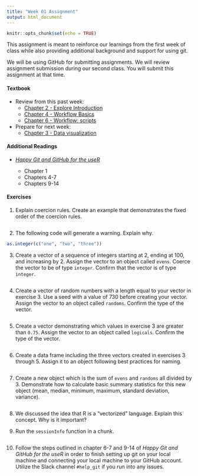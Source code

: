 ```yaml
---
title: "Week 01 Assignment"
output: html_document
---
```


```r
knitr::opts_chunk$set(echo = TRUE)
```

This assignment is meant to reinforce our learnings from the first week of class while also providing additional background and support for using git.

We will be using GitHub for submitting assignments. We will review assignment submission during our second class. You will submit this assignment at that time.

#### Textbook

-   Review from this past week:
    -   [Chapter 2 - Explore Introduction](https://r4ds.had.co.nz/explore-intro.html)
    -   [Chapter 4 - Workflow Basics](https://r4ds.had.co.nz/workflow-basics.html)
    -   [Chapter 6 - Workflow: scripts](https://r4ds.had.co.nz/workflow-scripts.html)

-   Prepare for next week:
    -   [Chapter 3 - Data visualization](https://r4ds.had.co.nz/data-visualisation.html)

#### Additional Readings

-   [*Happy Git and GitHub for the useR*](https://happygitwithr.com/)

    -   Chapter 1
    -   Chapters 4-7
    -   Chapters 9-14

#### Exercises

1.  Explain coercion rules. Create an example that demonstrates the fixed order of the coercion rules.

```r

```

2.  The following code will generate a warning. Explain why.

```r
as.integer(c("one", "two", "three"))
```

3.  Create a vector of a sequence of integers starting at 2, ending at 100, and increasing by 2. Assign the vector to an object called `evens`. Coerce the vector to be of type `integer`. Confirm that the vector is of type `integer`.

```r

```

4.  Create a vector of random numbers with a length equal to your vector in exercise 3. Use a seed with a value of 730 before creating your vector. Assign the vector to an object called `randoms`. Confirm the type of the vector.

```r

```

5.  Create a vector demonstrating which values in exercise 3 are greater than `0.75`. Assign the vector to an object called `logicals`. Confirm the type of the vector.

```r

```

6.  Create a data frame including the three vectors created in exercises 3 through 5. Assign it to an object following best practices for naming.

```r

```

7.  Create a new object which is the sum of `evens` and `randoms` all divided by 3. Demonstrate how to calculate basic summary statistics for this new object (mean, median, minimum, maximum, standard deviation, variance).

```r

```

8.  We discussed the idea that R is a "vectorized" language. Explain this concept. Why is it important?

9.  Run the `sessionInfo` function in a chunk.

```r

```

10. Follow the steps outlined in chapter 6-7 and 9-14 of *Happy Git and GitHub for the useR* in order to finish setting up git on your local machine and connecting your local machine to your GitHub account. Utilize the Slack channel `#help_git` if you run into any issues.
